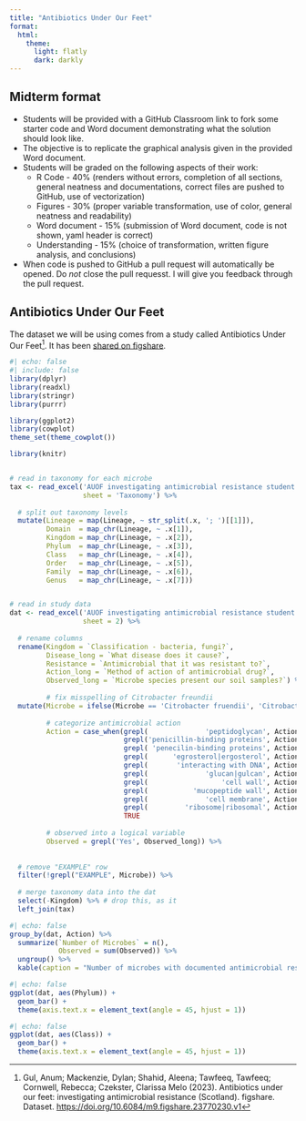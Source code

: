 ```yaml
---
title: "Antibiotics Under Our Feet"
format: 
  html:
    theme: 
      light: flatly
      dark: darkly
---
```


## Midterm format

* Students will be provided with a GitHub Classroom link to fork some starter code and Word document demonstrating what the solution should look like.
* The objective is to replicate the graphical analysis given in the provided Word document.
* Students will be graded on the following aspects of their work:
  * R Code - 40% (renders without errors, completion of all sections, general neatness and documentations, correct files are pushed to GitHub, use of vectorization)
  * Figures - 30% (proper variable transformation, use of color, general neatness and readability)
  * Word document - 15% (submission of Word document, code is not shown, yaml header is correct)
  * Understanding - 15% (choice of transformation, written figure analysis, and conclusions)
* When code is pushed to GitHub a pull request will automatically be opened. Do *not* close the pull requesst. I will give you feedback through the pull request.

## Antibiotics Under Our Feet

The dataset we will be using comes from a study called Antibiotics Under Our Feet[^1]. It has been [shared on figshare](https://figshare.com/articles/dataset/Antibiotics_under_our_feet_investigating_antimicrobial_resistance_Scotland_/23770230).

[^1]: Gul, Anum; Mackenzie, Dylan; Shahid, Aleena; Tawfeeq, Tawfeeq; Cornwell, Rebecca; Czekster, Clarissa Melo (2023). Antibiotics under our feet: investigating antimicrobial resistance (Scotland). figshare. Dataset. <https://doi.org/10.6084/m9.figshare.23770230.v1>

```r
#| echo: false
#| include: false
library(dplyr)
library(readxl)
library(stringr)
library(purrr)

library(ggplot2)
library(cowplot)
theme_set(theme_cowplot())

library(knitr)


# read in taxonomy for each microbe
tax <- read_excel('AUOF investigating antimicrobial resistance student spreadsheet.xlsx',
                  sheet = 'Taxonomy') %>%
  
  # split out taxonomy levels
  mutate(Lineage = map(Lineage, ~ str_split(.x, '; ')[[1]]),
         Domain  = map_chr(Lineage, ~ .x[1]),
         Kingdom = map_chr(Lineage, ~ .x[2]),
         Phylum  = map_chr(Lineage, ~ .x[3]),
         Class   = map_chr(Lineage, ~ .x[4]),
         Order   = map_chr(Lineage, ~ .x[5]),
         Family  = map_chr(Lineage, ~ .x[6]),
         Genus   = map_chr(Lineage, ~ .x[7]))


# read in study data
dat <- read_excel('AUOF investigating antimicrobial resistance student spreadsheet.xlsx',
                  sheet = 2) %>%
  
  # rename columns
  rename(Kingdom = `Classification - bacteria, fungi?`,
         Disease_long = `What disease does it cause?`,
         Resistance = `Antimicrobial that it was resistant to?`,
         Action_long = `Method of action of antimicrobial drug?`,
         Observed_long = `Microbe species present our soil samples?`) %>%
  
         # fix misspelling of Citrobacter freundii
  mutate(Microbe = ifelse(Microbe == 'Citrobacter fruendii', 'Citrobacter freundii', Microbe),
         
         # categorize antimicrobial action
         Action = case_when(grepl(              'peptidoglycan', Action_long) ~ 'Peptidoglycan inhibition',
                            grepl('penicillin-binding proteins', Action_long) ~ 'PBP',
                            grepl( 'penecilin-binding proteins', Action_long) ~ 'PBP',
                            grepl(      'egrosterol|ergosterol', Action_long) ~ 'Ergosterol inhibition',
                            grepl(       'interacting with DNA', Action_long) ~ 'DNA interactions',
                            grepl(              'glucan|gulcan', Action_long) ~ 'Glucan inhibition',
                            grepl(                  'cell wall', Action_long) ~ 'Cell wall disruption',
                            grepl(           'mucopeptide wall', Action_long) ~ 'Cell wall disruption',
                            grepl(              'cell membrane', Action_long) ~ 'Cell wall disruption',
                            grepl(         'ribosome|ribosomal', Action_long) ~ 'Translation disruption',
                            TRUE                                              ~ 'Other'),
         
         # observed into a logical variable
         Observed = grepl('Yes', Observed_long)) %>%
         
  
  # remove "EXAMPLE" row
  filter(!grepl("EXAMPLE", Microbe)) %>%
  
  # merge taxonomy data into the dat
  select(-Kingdom) %>% # drop this, as it 
  left_join(tax)
```

```r
#| echo: false
group_by(dat, Action) %>%
  summarize(`Number of Microbes` = n(),
            Observed = sum(Observed)) %>%
  ungroup() %>%
  kable(caption = "Number of microbes with documented antimicrobial resistance that were targetd by this study, grouped by antimicrobial action, and the number of microbes found in study samples.")
```

```r
#| echo: false
ggplot(dat, aes(Phylum)) +
  geom_bar() +
  theme(axis.text.x = element_text(angle = 45, hjust = 1))
```

```r
#| echo: false
ggplot(dat, aes(Class)) +
  geom_bar() +
  theme(axis.text.x = element_text(angle = 45, hjust = 1))
```